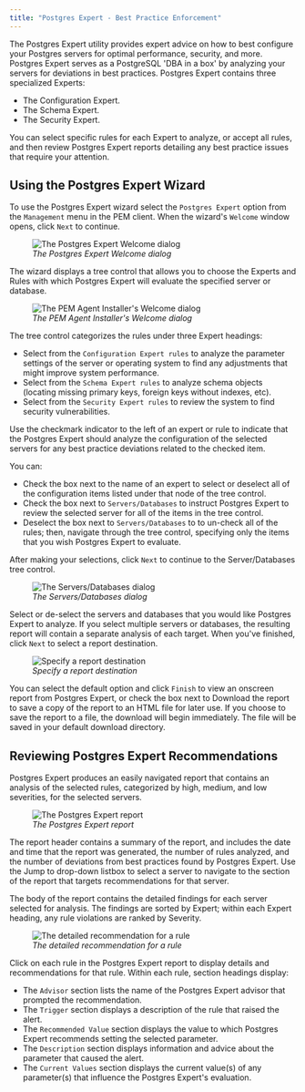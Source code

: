 ```yaml
---
title: "Postgres Expert - Best Practice Enforcement"
---
```






The Postgres Expert utility provides expert advice on how to best configure your Postgres servers for optimal performance, security, and more. Postgres Expert serves as a PostgreSQL 'DBA in a box' by analyzing your servers for deviations in best practices. Postgres Expert contains three specialized Experts:

-   The Configuration Expert.
-   The Schema Expert.
-   The Security Expert.

You can select specific rules for each Expert to analyze, or accept all rules, and then review Postgres Expert reports detailing any best practice issues that require your attention.

## Using the Postgres Expert Wizard

To use the Postgres Expert wizard select the `Postgres Expert` option from the `Management` menu in the PEM client. When the wizard's `Welcome` window opens, click `Next` to continue.

<figure><img src="images/postgres_expert_welcome.png" class="align-center" alt="The Postgres Expert Welcome dialog" /><figcaption aria-hidden="true"><em>The Postgres Expert Welcome dialog</em></figcaption></figure>

The wizard displays a tree control that allows you to choose the Experts and Rules with which Postgres Expert will evaluate the specified server or database.

<figure><img src="images/postgres_expert_expert_rule_selection.png" class="align-center" alt="The PEM Agent Installer&#39;s Welcome dialog" /><figcaption aria-hidden="true"><em>The PEM Agent Installer's Welcome dialog</em></figcaption></figure>

The tree control categorizes the rules under three Expert headings:

-   Select from the `Configuration Expert rules` to analyze the parameter settings of the server or operating system to find any adjustments that might improve system performance.
-   Select from the `Schema Expert rules` to analyze schema objects (locating missing primary keys, foreign keys without indexes, etc).
-   Select from the `Security Expert rules` to review the system to find security vulnerabilities.

Use the checkmark indicator to the left of an expert or rule to indicate that the Postgres Expert should analyze the configuration of the selected servers for any best practice deviations related to the checked item.

You can:

-   Check the box next to the name of an expert to select or deselect all of the configuration items listed under that node of the tree control.
-   Check the box next to `Servers/Databases` to instruct Postgres Expert to review the selected server for all of the items in the tree control.
-   Deselect the box next to `Servers/Databases` to to un-check all of the rules; then, navigate through the tree control, specifying only the items that you wish Postgres Expert to evaluate.

After making your selections, click `Next` to continue to the Server/Databases tree control.

<figure><img src="images/postgres_expert_server_database.png" class="align-center" alt="The Servers/Databases dialog" /><figcaption aria-hidden="true"><em>The Servers/Databases dialog</em></figcaption></figure>

Select or de-select the servers and databases that you would like Postgres Expert to analyze. If you select multiple servers or databases, the resulting report will contain a separate analysis of each target. When you've finished, click `Next` to select a report destination.

<figure><img src="images/postgres_expert_report_destination.png" class="align-center" alt="Specify a report destination" /><figcaption aria-hidden="true"><em>Specify a report destination</em></figcaption></figure>

You can select the default option and click `Finish` to view an onscreen report from Postgres Expert, or check the box next to Download the report to save a copy of the report to an HTML file for later use. If you choose to save the report to a file, the download will begin immediately. The file will be saved in your default download directory.

## Reviewing Postgres Expert Recommendations

Postgres Expert produces an easily navigated report that contains an analysis of the selected rules, categorized by high, medium, and low severities, for the selected servers.

<figure><img src="images/Postgres_expert_report.png" class="align-center" alt="The Postgres Expert report" /><figcaption aria-hidden="true"><em>The Postgres Expert report</em></figcaption></figure>

The report header contains a summary of the report, and includes the date and time that the report was generated, the number of rules analyzed, and the number of deviations from best practices found by Postgres Expert. Use the Jump to drop-down listbox to select a server to navigate to the section of the report that targets recommendations for that server.

The body of the report contains the detailed findings for each server selected for analysis. The findings are sorted by Expert; within each Expert heading, any rule violations are ranked by Severity.

<figure><img src="images/Postgres_expert_report_detailed.png" class="align-center" alt="The detailed recommendation for a rule" /><figcaption aria-hidden="true"><em>The detailed recommendation for a rule</em></figcaption></figure>

Click on each rule in the Postgres Expert report to display details and recommendations for that rule. Within each rule, section headings display:

-   The `Advisor` section lists the name of the Postgres Expert advisor that prompted the recommendation.
-   The `Trigger` section displays a description of the rule that raised the alert.
-   The `Recommended Value` section displays the value to which Postgres Expert recommends setting the selected parameter.
-   The `Description` section displays information and advice about the parameter that caused the alert.
-   The `Current Values` section displays the current value(s) of any parameter(s) that influence the Postgres Expert's evaluation.
